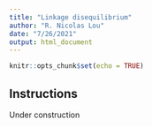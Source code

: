 ```yaml
---
title: "Linkage disequilibrium"
author: "R. Nicolas Lou"
date: "7/26/2021"
output: html_document
---
```


```r
knitr::opts_chunk$set(echo = TRUE)
```

## Instructions

Under construction